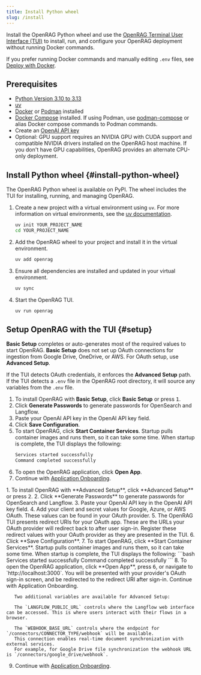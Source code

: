 ```yaml
---
title: Install Python wheel
slug: /install
---
```



<PartialExternalPreview />

Install the OpenRAG Python wheel and use the [OpenRAG Terminal User Interface (TUI)](/get-started/tui) to install, run, and configure your OpenRAG deployment without running Docker commands.

If you prefer running Docker commands and manually editing `.env` files, see [Deploy with Docker](/get-started/docker).

## Prerequisites 

- [Python Version 3.10 to 3.13](https://www.python.org/downloads/release/python-3100/)
- [uv](https://docs.astral.sh/uv/getting-started/installation/)
- [Docker](https://docs.docker.com/get-docker/) or [Podman](https://podman.io/docs/installation) installed
- [Docker Compose](https://docs.docker.com/compose/install/) installed. If using Podman, use [podman-compose](https://docs.podman.io/en/latest/markdown/podman-compose.1.html) or alias Docker compose commands to Podman commands.
- Create an [OpenAI API key](https://platform.openai.com/api-keys)
- Optional: GPU support requires an NVIDIA GPU with CUDA support and compatible NVIDIA drivers installed on the OpenRAG host machine. If you don't have GPU capabilities, OpenRAG provides an alternate CPU-only deployment.

## Install Python wheel {#install-python-wheel}

The OpenRAG Python wheel is available on PyPI.
The wheel includes the TUI for installing, running, and managing OpenRAG.

1. Create a new project with a virtual environment using `uv`.
   For more information on virtual environments, see the [uv documentation](https://docs.astral.sh/uv/pip/environments).
   ```bash
   uv init YOUR_PROJECT_NAME
   cd YOUR_PROJECT_NAME
   ```
2. Add the OpenRAG wheel to your project and install it in the virtual environment.
   ```bash
   uv add openrag
   ```
3. Ensure all dependencies are installed and updated in your virtual environment.
   ```bash
   uv sync
   ```

4. Start the OpenRAG TUI.
   ```bash
   uv run openrag
   ```

## Setup OpenRAG with the TUI {#setup}

**Basic Setup** completes or auto-generates most of the required values to start OpenRAG.
**Basic Setup** does not set up OAuth connections for ingestion from Google Drive, OneDrive, or AWS.
For OAuth setup, use **Advanced Setup**.

If the TUI detects OAuth credentials, it enforces the **Advanced Setup** path.
If the TUI detects a `.env` file in the OpenRAG root directory, it will source any variables from the `.env` file.
<Tabs groupId="Setup method">
  <TabItem value="Basic setup" label="Basic setup" default>

   1. To install OpenRAG with **Basic Setup**, click **Basic Setup** or press <kbd>1</kbd>. 
   2. Click **Generate Passwords** to generate passwords for OpenSearch and Langflow.
   3. Paste your OpenAI API key in the OpenAI API key field.
   4. Click **Save Configuration**.
   5. To start OpenRAG, click **Start Container Services**.
      Startup pulls container images and runs them, so it can take some time.
      When startup is complete, the TUI displays the following:
      ```bash
      Services started successfully
      Command completed successfully
      ```
   6. To open the OpenRAG application, click **Open App**.
   7. Continue with [Application Onboarding](#application-onboarding).
  </TabItem>
  <TabItem value="Advanced setup" label="Advanced setup">
   1. To install OpenRAG with **Advanced Setup**, click **Advanced Setup** or press <kbd>2</kbd>. 
   2. Click **Generate Passwords** to generate passwords for OpenSearch and Langflow.
   3. Paste your OpenAI API key in the OpenAI API key field.
   4. Add your client and secret values for Google, Azure, or AWS OAuth.
   These values can be found in your OAuth provider.
   5. The OpenRAG TUI presents redirect URIs for your OAuth app.
   These are the URLs your OAuth provider will redirect back to after user sign-in.
   Register these redirect values with your OAuth provider as they are presented in the TUI.
   6. Click **Save Configuration**.
   7. To start OpenRAG, click **Start Container Services**.
      Startup pulls container images and runs them, so it can take some time.
      When startup is complete, the TUI displays the following:
      ```bash
      Services started successfully
      Command completed successfully
      ```
   8. To open the OpenRAG application, click **Open App**, press <kbd>6</kbd>, or navigate to `http://localhost:3000`.
   You will be presented with your provider's OAuth sign-in screen, and be redirected to the redirect URI after sign-in.
   Continue with Application Onboarding.

       Two additional variables are available for Advanced Setup:

       The `LANGFLOW_PUBLIC_URL` controls where the Langflow web interface can be accessed. This is where users interact with their flows in a browser.

       The `WEBHOOK_BASE_URL` controls where the endpoint for `/connectors/CONNECTOR_TYPE/webhook` will be available.
       This connection enables real-time document synchronization with external services.
       For example, for Google Drive file synchronization the webhook URL is `/connectors/google_drive/webhook`.
       
   9. Continue with [Application Onboarding](#application-onboarding).
  </TabItem>
</Tabs>

<PartialOnboarding />